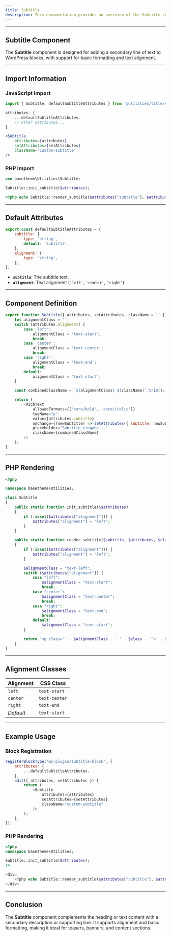 ```yaml
---
title: Subtitle
description: This documentation provides an overview of the Subtitle component, which adds secondary text support with alignment control in custom WordPress blocks.
---
```




<Subtitle subtitle="This is a subtitle." />

---

## Subtitle Component

The **Subtitle** component is designed for adding a secondary line of text to WordPress blocks, with support for basic formatting and text alignment.

---

## Import Information

### JavaScript Import

```javascript
import { Subtitle, defaultSubtitleAttributes } from '@utilities/title/subtitle';
```

```javascript
attributes: {
    ...defaultSubtitleAttributes,
    // Other attributes...
}
```

```jsx
<Subtitle
    attributes={attributes}
    setAttributes={setAttributes}
    className="custom-subtitle"
/>
```

### PHP Import

```php
use basetheme\Utilities\Subtitle;

Subtitle::init_subtitle($attributes);
```

```php
<?php echo Subtitle::render_subtitle($attributes["subtitle"], $attributes, "custom-subtitle"); ?>
```

---

## Default Attributes

```javascript
export const defaultSubtitleAttributes = {
    subtitle: {
        type: 'string',
        default: 'Subtitle',
    },
    alignment: {
        type: 'string',
    },
};
```

-   **`subtitle`**: The subtitle text.
-   **`alignment`**: Text alignment (`'left'`, `'center'`, `'right'`).

---

## Component Definition

```javascript
export function Subtitle({ attributes, setAttributes, className = '' }) {
    let alignmentClass = '';
    switch (attributes.alignment) {
        case 'left':
            alignmentClass = 'text-start';
            break;
        case 'center':
            alignmentClass = 'text-center';
            break;
        case 'right':
            alignmentClass = 'text-end';
            break;
        default:
            alignmentClass = 'text-start';
    }

    const combinedClassName = `${alignmentClass} ${className}`.trim();

    return (
        <RichText
            allowedFormats={['core/bold', 'core/italic']}
            tagName="p"
            value={attributes.subtitle}
            onChange={(newSubtitle) => setAttributes({ subtitle: newSubtitle })}
            placeholder="Subtitle eingabe..."
            className={combinedClassName}
        />
    );
}
```

---

## PHP Rendering

```php
<?php

namespace basetheme\Utilities;

class Subtitle
{
    public static function init_subtitle(&$attributes)
    {
        if (!isset($attributes["alignment"])) {
            $attributes["alignment"] = "left";
        }
    }

    public static function render_subtitle($subtitle, $attributes, $class = "subtitle")
    {
        if (!isset($attributes["alignment"])) {
            $attributes["alignment"] = "left";
        }

        $alignmentClass = "text-left";
        switch ($attributes["alignment"]) {
            case "left":
                $alignmentClass = "text-start";
                break;
            case "center":
                $alignmentClass = "text-center";
                break;
            case "right":
                $alignmentClass = "text-end";
                break;
            default:
                $alignmentClass = "text-start";
        }

        return '<p class="' . $alignmentClass . ' ' . $class . '">' . $subtitle . '</p>';
    }
}
```

---

## Alignment Classes

| Alignment | CSS Class     |
| --------- | ------------- |
| `left`    | `text-start`  |
| `center`  | `text-center` |
| `right`   | `text-end`    |
| _Default_ | `text-start`  |

---

## Example Usage

### Block Registration

```javascript
registerBlockType('my-plugin/subtitle-block', {
    attributes: {
        ...defaultSubtitleAttributes,
    },
    edit({ attributes, setAttributes }) {
        return (
            <Subtitle
                attributes={attributes}
                setAttributes={setAttributes}
                className="custom-subtitle"
            />
        );
    },
});
```

### PHP Rendering

```php
<?php
namespace basetheme\Utilities;

Subtitle::init_subtitle($attributes);
?>

<div>
    <?php echo Subtitle::render_subtitle($attributes["subtitle"], $attributes, "custom-subtitle"); ?>
</div>
```

---

## Conclusion

The **Subtitle** component complements the heading or text content with a secondary description or supporting line. It supports alignment and basic formatting, making it ideal for teasers, banners, and content sections.
